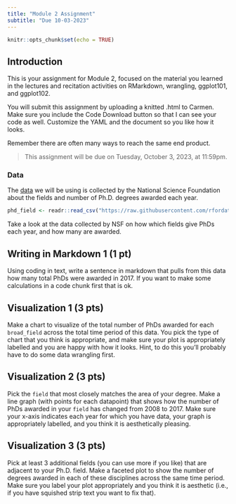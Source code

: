 ```yaml
---
title: "Module 2 Assignment"
subtitle: "Due 10-03-2023"
---
```



```r
knitr::opts_chunk$set(echo = TRUE)
```

## Introduction
This is your assignment for Module 2, focused on the material you learned in the lectures and recitation activities on RMarkdown, wrangling, ggplot101, and ggplot102. 

You will submit this assignment by uploading a knitted .html to Carmen. Make sure you include the Code Download button so that I can see your code as well. Customize the YAML and the document so you like how it looks.

Remember there are often many ways to reach the same end product.

> This assignment will be due on Tuesday, October 3, 2023, at 11:59pm.

### Data
The [data](https://github.com/rfordatascience/tidytuesday/tree/master/data/2019/2019-02-19) we will be using is collected by the National Science Foundation about the fields and number of Ph.D. degrees awarded each year.
```r
phd_field <- readr::read_csv("https://raw.githubusercontent.com/rfordatascience/tidytuesday/master/data/2019/2019-02-19/phd_by_field.csv")
```

Take a look at the data collected by NSF on how which fields give PhDs each year, and how many are awarded.

## Writing in Markdown 1 (1 pt)

Using coding in text, write a sentence in markdown that pulls from this data how many total PhDs were awarded in 2017. If you want to make some calculations in a code chunk first that is ok.

## Visualization 1 (3 pts)

Make a chart to visualize of the total number of PhDs awarded for each `broad_field` across the total time period of this data. You pick the type of chart that you think is appropriate, and make sure your plot is appropriately labelled and you are happy with how it looks. Hint, to do this you'll probably have to do some data wrangling first.


## Visualization 2 (3 pts)

Pick the `field` that most closely matches the area of your degree. Make a line graph (with points for each datapoint) that shows how the number of PhDs awarded in your `field` has changed from 2008 to 2017. Make sure your x-axis indicates each year for which you have data, your graph is appropriately labelled, and you think it is aesthetically pleasing.


## Visualization 3 (3 pts)

Pick at least 3 additional fields (you can use more if you like) that are adjacent to your Ph.D. field. Make a faceted plot to show the number of degrees awarded in each of these disciplines across the same time period. Make sure you label your plot appropriately and you think it is aesthetic (i.e., if you have squished strip text you want to fix that).

